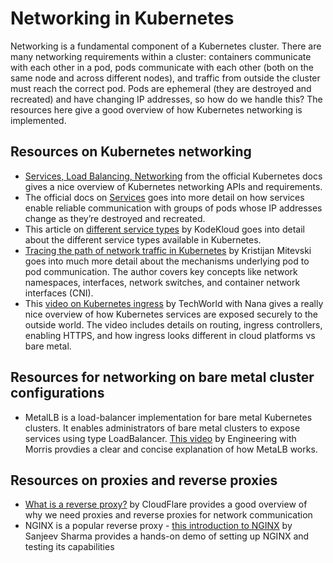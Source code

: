 # Networking in Kubernetes {.unnumbered}

Networking is a fundamental component of a Kubernetes cluster. There are many networking requirements within a cluster: containers communicate with each other in a pod, pods communicate with each other (both on the same node and across different nodes), and traffic from outside the cluster must reach the correct pod. Pods are ephemeral (they are destroyed and recreated) and have changing IP addresses, so how do we handle this? The resources here give a good overview of how Kubernetes networking is implemented. 

## Resources on Kubernetes networking

* [Services, Load Balancing, Networking](https://kubernetes.io/docs/concepts/services-networking/) from the official Kubernetes docs gives a nice overview of Kubernetes networking APIs and requirements.  
* The official docs on [Services](https://kubernetes.io/docs/concepts/services-networking/service/) goes into more detail on how services enable reliable communication with groups of pods whose IP addresses change as they're destroyed and recreated.
* This article on [different service types](https://kodekloud.com/blog/clusterip-nodeport-loadbalancer/) by KodeKloud goes into detail about the different service types available in Kubernetes.
* [Tracing the path of network traffic in Kubernetes](https://learnk8s.io/kubernetes-network-packets) by Kristijan Mitevski goes into much more detail about the mechanisms underlying pod to pod communication. The author covers key concepts like network namespaces, interfaces, network switches, and container network interfaces (CNI).
* This [video on Kubernetes ingress](https://www.youtube.com/watch?v=80Ew_fsV4rM) by TechWorld with Nana gives a really nice overview of how Kubernetes services are exposed securely to the outside world. The video includes details on routing, ingress controllers, enabling HTTPS, and how ingress looks different in cloud platforms vs bare metal. 

## Resources for networking on bare metal cluster configurations

* MetalLB is a load-balancer implementation for bare metal Kubernetes clusters. It enables administrators of bare metal clusters to expose services using type LoadBalancer. [This video](https://www.youtube.com/watch?v=k8bxtsWe9qw) by Engineering with Morris provdies a clear and concise explanation of how MetaLB works. 

## Resources on proxies and reverse proxies

* [What is a reverse proxy?](https://www.cloudflare.com/en-gb/learning/cdn/glossary/reverse-proxy/) by CloudFlare provides a good overview of why we need proxies and reverse proxies for network communication
* NGINX is a popular reverse proxy - [this introduction to NGINX](https://dev.to/thesanjeevsharma/introduction-to-nginx-213b) by Sanjeev Sharma provides a hands-on demo of setting up NGINX and testing its capabilities